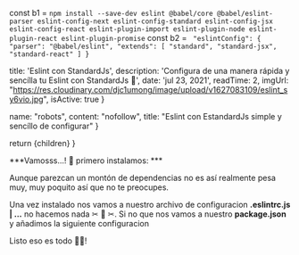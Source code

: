 const b1 = `
  npm install --save-dev eslint @babel/core @babel/eslint-parser eslint-config-next eslint-config-standard eslint-config-jsx eslint-config-react eslint-plugin-import eslint-plugin-node eslint-plugin-react eslint-plugin-promise
`
const b2 = `
"eslintConfig": {
    "parser": "@babel/eslint",
    "extends": [
      "standard",
      "standard-jsx",
      "standard-react"
    ]
}`

  title: 'Eslint con StandardJs',
  description: 'Configura de una manera rápida y sencílla tu Eslint con StandardJs 🐇',
  date: 'jul 23, 2021',
  readTime: 2,
  imgUrl: "https://res.cloudinary.com/djc1umong/image/upload/v1627083109/eslint_sy6vio.jpg",
  isActive: true
}

  name: "robots",
  content: "nofollow",
  title: "Eslint con EstandardJs simple y sencíllo de configurar"
}

  return <BlogPost meta={meta} seo={seo}>{children}</BlogPost>
}

***Vamosss...! 🐇 primero instalamos: ***

<HighlightCodeBlock block={b1} />

Aunque parezcan un montón de dependencias no es así realmente pesa muy, muy poquito así que no
te preocupes.

Una vez instalado nos vamos a nuestro archivo de configuracion **.eslintrc.js | ...** no hacemos nada ✂ 👀 ✂. Si no que
nos vamos a nuestro **package.json** y añadimos la siguiente configuracion

<HighlightCodeBlock block={b2}/>

Listo eso es todo 💖😎!
